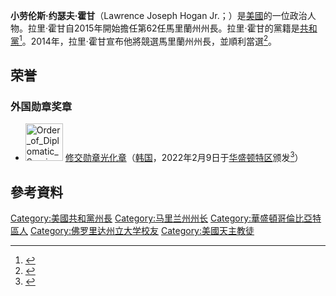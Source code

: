 {{noteTA
|1=zh-cn:霍根;zh-hant:霍甘;
}}
{{Infobox Officeholder
|name         = 拉里·霍甘 <br> Larry Hogan
|image        = Larry-Hogan.JPG
|order        = 
|office       = 第62任{{link-en|马里兰州州长|Governor of Maryland}}
|lieutenant   = {{link-en|博伊德·盧瑟福|Boyd Rutherford}}
|term_start   = 2015年1月21日
|term_end     =
|predecessor  = [[馬丁·奧馬利|馬丁·奧馬利]]
|order2       = 
|office2      = [[全國州長協會|全國州長協會]]主席
|deputy2    = [[安德鲁·库默|安德鲁·库默]]
|term_start2  = 2019年7月26日
|term_end2    = 2020年8月5日
|predecessor2 = [[史提夫·布洛克|史提夫·布洛克]]
|successor2   = [[安德鲁·库默|安德鲁·库默]]
|order3       = 
|office3      = [[全國州長協會|全國州長協會]]副主席    
|term_start3  = 2018年7月18日
|term_end3    = 2019年7月26日
|predecessor3 = [[史提夫·布洛克|史提夫·布洛克]]
|successor3   = [[安德鲁·库默|安德鲁·库默]]
|office4      = 马里兰州任命部长
|governor4   = {{link-en|小羅伯特·L·埃爾利希|Bob Ehrlich}}
|predecessor4 = ''职位设立''
|successor4   = 珍妮·希区柯克
|term_start4  = 2003年1月15日
|term_end4    = 2007年1月17日
|birth_name   = 小劳伦斯·约瑟夫·霍甘
|birth_date   = {{birth date and age|1956|5|25}}
|birth_place  = {{USA}}[[华盛顿哥伦比亚特区|华盛顿哥伦比亚特区]]
|death_date   =
|death_place  =
|party        = {{GOP}}
|spouse       = {{marriage|{{link-en|由美·霍甘|Yumi Hogan}}|2004}}
|parents     ={{link-en|劳伦斯·霍甘|Lawrence Hogan}}<br>诺拉·马奎尔
|relatives = {{link-en|帕特里克·霍根|Patrick N. Hogan}}|
|residence    = {{link-en|马里兰州州长官邸|Government House (Maryland)}}
|alma_mater   = [[佛罗里达州立大学|佛罗里达州立大学]] <small>(B.A.)
}}
'''小劳伦斯·约瑟夫·霍甘'''（Lawrence Joseph Hogan Jr.；{{bd|1956年|5月25日}}）是[[美國|美國]]的一位政治人物。拉里·霍甘自2015年開始擔任第62任馬里蘭州州長。拉里·霍甘的黨籍是[[共和黨_(美國)|共和黨]]<ref>{{cite news |url=http://www.washingtonpost.com/local/md-politics/republican-larry-hogan-wins-md-governors-race-in-stunning-upset/2014/11/05/9eb8bf46-60ac-11e4-8b9e-2ccdac31a031_story.html?tid=pm_pop |title=Republican Larry Hogan wins Md. governor’s race in stunning upset |work=[[The_Washington_Post|The Washington Post]] |accessdate=November 5, 2014 |date=November 5, 2014 |first1=John |last1=Wagner |first2=Jenna |last2=Johnson |archive-date=2019-12-29 |archive-url=https://web.archive.org/web/20191229200130/https://www.washingtonpost.com/local/md-politics/republican-larry-hogan-wins-md-governors-race-in-stunning-upset/2014/11/05/9eb8bf46-60ac-11e4-8b9e-2ccdac31a031_story.html?tid=pm_pop |dead-url=no }}</ref>。2014年，拉里·霍甘宣布他將競選馬里蘭州州長，並順利當選<ref>{{cite news|last1=Kartalija|first1=Jessica|title=Larry Hogan: ‘Tonight, Real Change Has Come To Maryland’|url=http://baltimore.cbslocal.com/2014/11/04/larry-hogan-courts-last-minute-voters/|accessdate=November 5, 2014|work=[[WJZ-TV|CBS Baltimore]]|date=November 4, 2014|archive-url=https://web.archive.org/web/20141105082959/http://baltimore.cbslocal.com/2014/11/04/larry-hogan-courts-last-minute-voters/|archive-date=2014-11-05|dead-url=yes}}</ref>。

==荣誉==
===外国勋章奖章===
* [[File:Order_of_Diplomatic_Service_Merit_(Class_2)_Gwanghwa_Medal_ribbon.gif|60px]] [[修交勋章|修交勋章光化章]]（[[韩国|韩国]]，2022年2月9日于[[华盛顿特区|华盛顿特区]]颁发<ref>{{en}}{{cite news |url=Maryland gov. receives S. Korean medal |publisher=[[韩国联合通讯社|Yonhap News Agency]] |date=2022-02-10 |accessdate=2022-02-16}}</ref>）

== 參考資料 ==
{{reflist}}

{{DEFAULTSORT: Hogan, Larry}}
[[Category:美國共和黨州長|Category:美國共和黨州長]]
[[Category:马里兰州州长|Category:马里兰州州长]]
[[Category:華盛頓哥倫比亞特區人|Category:華盛頓哥倫比亞特區人]]
[[Category:佛罗里达州立大学校友|Category:佛罗里达州立大学校友]]
[[Category:美國天主教徒|Category:美國天主教徒]]